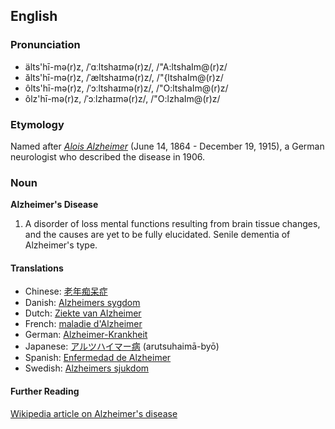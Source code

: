 ==English==
===Pronunciation===
*älts'hī-mə(r)z, /ˈɑːltshaɪmə(r)z/, /"A:ltshaIm@(r)z/
*ălts'hī-mə(r)z, /ˈæltshaɪmə(r)z/, /"{ltshaIm@(r)z/
*ôlts'hī-mə(r)z, /ˈɔːltshaɪmə(r)z/, /"O:ltshaIm@(r)z/
*ôlz'hī-mə(r)z, /ˈɔːlzhaɪmə(r)z/, /"O:lzhaIm@(r)z/

=== Etymology ===
Named after ''[[w:Alois Alzheimer|Alois Alzheimer]]'' (June 14, 1864 - December 19, 1915), a German neurologist who described the disease in 1906.

===Noun===
'''Alzheimer's Disease'''

# A disorder of loss mental functions resulting from brain tissue changes, and the causes are yet to be fully elucidated.  Senile dementia of Alzheimer's type.

==== Translations ====
*Chinese: [[老年痴呆症]]
*Danish: [[Alzheimers sygdom]]
*Dutch:  [[Ziekte van Alzheimer]]
*French: [[maladie d'Alzheimer]]
*German: [[Alzheimer-Krankheit]]
*Japanese: [[アルツハイマー病]] (arutsuhaimā-byō)
*Spanish: [[Enfermedad de Alzheimer]]
*Swedish: [[Alzheimers sjukdom]]

==== Further Reading ====
[[w:Alzheimer's disease|Wikipedia article on Alzheimer's disease]]